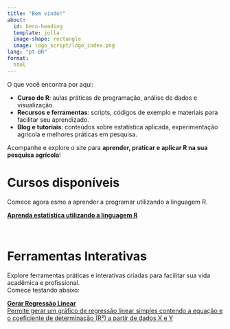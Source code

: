 ```yaml
---
title: "Bem vindo!"
about:
  id: hero-heading
  template: jolla
  image-shape: rectangle
  image: logo_script/logo_index.png
lang: "pt-BR"
format:
  html
---
```


::: {#hero-heading}
O que você encontra por aqui:

-   **Curso de R**: aulas práticas de programação, análise de dados e visualização.\
-   **Recursos e ferramentas**: scripts, códigos de exemplo e materiais para facilitar seu aprendizado.\
-   **Blog e tutoriais**: conteúdos sobre estatística aplicada, experimentação agrícola e melhores práticas em pesquisa.

Acompanhe e explore o site para **aprender, praticar e aplicar R na sua pesquisa agrícola**!
:::



::: {#hero-banner}

<h1> <i class="fa-solid fa-book"></i> Cursos disponíveis</h1>

<p>
Comece agora esmo a aprender a programar utilizando a linguagem R.
</p>

[<i class="fa-brands fa-r-project"></i>  **Aprenda estatística utilizando a linguagem R**  ](codigos.qmd){.app-btn target="_blank"}

:::



<br>


::: {#hero-banner}

<h1> <i class="fa-solid fa-desktop"></i> Ferramentas Interativas</h1>
<p>
Explore ferramentas práticas e interativas criadas para facilitar sua vida acadêmica e profissional.  
Comece testando abaixo:
</p>

[<i class="fas fa-chart-line"></i> **Gerar Regressão Linear**  
Permite gerar um gráfico de regressão linear simples contendo a equação e o coeficiente de determinação (R²) a partir de dados X e Y](https://solutionsapp.shinyapps.io/regressaosimples/){.app-btn target="_blank"}

:::



